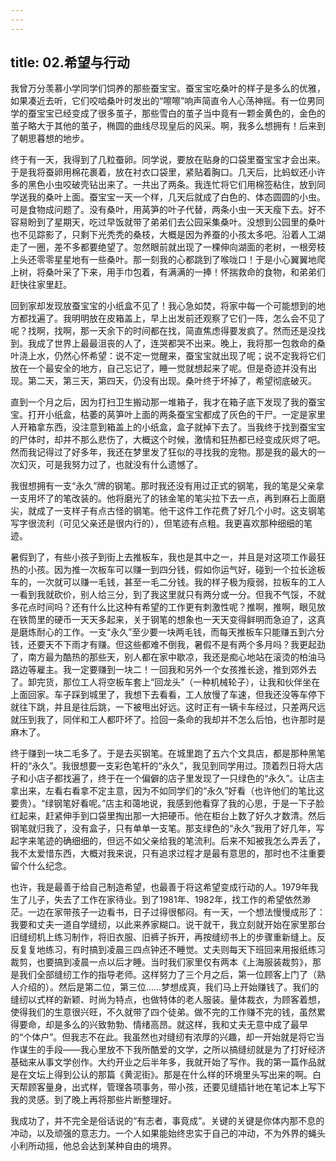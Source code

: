 ```yaml
---
---
---
```

title: 02.希望与行动
---




我曾万分羡慕小学同学们饲养的那些蚕宝宝。蚕宝宝吃桑叶的样子是多么的优雅，如果凑近去听，它们咬啮桑叶时发出的“嚓嚓”响声简直令人心荡神摇。有一位男同学的蚕宝宝已经变成了很多茧子，那些雪白的茧子当中竟有一颗金黄色的，金色的茧子略大于其他的茧子，椭圆的曲线尽现皇后的风采。啊，我多么想拥有！后来到了朝思暮想的地步。

终于有一天，我得到了几粒蚕卵。同学说，要放在贴身的口袋里蚕宝宝才会出来。于是我将蚕卵用棉花裹着，放在衬衣口袋里，紧贴着胸口。几天后，比蚂蚁还小许多的黑色小虫咬破壳钻出来了。一共出了两条。我连忙将它们用棉签粘住，放到同学送我的桑叶上面。蚕宝宝一天一个样，几天后就成了白色的、体态圆圆的小虫。可是食物成问题了。没有桑叶，用莴笋的叶子代替，两条小虫一天天瘦下去。好不容易盼到了星期天，吃过早饭就带了弟弟们去公园采集桑叶。没想到公园里的桑叶也不见踪影了，只剩下光秃秃的桑枝，大概是因为养蚕的小孩太多吧。沿着人工湖走了一圈，差不多都要绝望了。忽然眼前就出现了一棵伸向湖面的老树，一根旁枝上头还零零星星地有一些桑叶。那一刻我的心都跳到了喉咙口！于是小心翼翼地爬上树，将桑叶采了下来，用手巾包着，有满满的一捧！怀揣救命的食物，和弟弟们赶快往家里赶。

回到家却发现放蚕宝宝的小纸盒不见了！我心急如焚，将家中每一个可能想到的地方都找遍了。我明明放在皮箱盖上，早上出发前还观察了它们一阵，怎么会不见了呢？找啊，找啊，那一天余下的时间都在找，简直焦虑得要发疯了。然而还是没找到。我成了世界上最最沮丧的人了，连哭都哭不出来。晚上，我将那一包救命的桑叶浇上水，仍然心怀希望：说不定一觉醒来，蚕宝宝就出现了呢；说不定我将它们放在一个最安全的地方，自己忘记了，睡一觉就想起来了呢。但是奇迹并没有出现。第二天，第三天，第四天，仍没有出现。桑叶终于坏掉了，希望彻底破灭。

直到一个月之后，因为打扫卫生搬动那一堆箱子，我才在箱子底下发现了我的蚕宝宝。打开小纸盒，枯萎的莴笋叶上面的两条蚕宝宝都成了灰色的干尸。一定是家里人开箱拿东西，没注意到箱盖上的小纸盒，盒子就掉下去了。当我终于找到蚕宝宝的尸体时，却并不那么悲伤了，大概这个时候，激情和狂热都已经变成灰烬了吧。然而我记得过了好多年，我还在梦里发了狂似的寻找我的宠物。那是我的最大的一次幻灭，可是我努力过了，也就没有什么遗憾了。

我很想拥有一支“永久”牌的钢笔。那时我还没有用过正式的钢笔，我的笔是父亲拿一支用坏了的笔改装的。他将磨光了的铱金笔的笔尖拉下去一点，再到麻石上面磨尖，就成了一支样子有点古怪的钢笔。他干这件工作花费了好几个小时。这支钢笔写字很流利（可见父亲还是很内行的），但笔迹有点粗。我更喜欢那种细细的笔迹。

暑假到了，有些小孩子到街上去推板车，我也是其中之一，并且是对这项工作最狂热的小孩。因为推一次板车可以赚一到四分钱，假如你运气好，碰到一个拉长途板车的，一次就可以赚一毛钱，甚至一毛二分钱。我的样子极为瘦弱，拉板车的工人一看到我就砍价，别人给三分，到了我这里就只有两分或一分。但我不气馁，不就多花点时间吗？还有什么比这种有希望的工作更有刺激性呢？推啊，推啊，眼见放在铁筒里的硬币一天天多起来，关于钢笔的想象也一天天变得鲜明而急迫了，这真是磨炼耐心的工作。一支“永久”至少要一块两毛钱，而每天推板车只能赚五到六分钱，还要天不下雨才有赚。但这些都难不倒我，暑假不是有两个多月吗？我更起劲了，南方最为酷热的那些天，别人都在家中歇凉，我还是痴心地站在滚烫的柏油马路边等雇主。我一定要赚到一块二！一回我和另外一个女孩推长途，推到郊外去了。卸完货，那位工人将空板车套上“回龙头”（一种机械轮子），让我和伙伴坐在上面回家。车子踩到城里了，我想下去看看，工人放慢了车速，但我还没等车停下就往下跳，并且是往后跳，一下被甩出好远。这时正有一辆卡车经过，只差两尺远就压到我了，同伴和工人都吓坏了。捡回一条命的我却并不怎么后怕，也许那时是麻木了。

终于赚到一块二毛多了。于是去买钢笔。在城里跑了五六个文具店，都是那种黑笔杆的“永久”。我很想要一支彩色笔杆的“永久”，我见到同学用过。顶着烈日将大店子和小店子都找遍了，终于在一个偏僻的店子里发现了一只绿色的“永久”。让店主拿出来，左看右看拿不定主意，因为不如同学们的“永久”好看（也许他们的笔比这要贵）。“绿钢笔好看呢。”店主和蔼地说，我感到他看穿了我的心思，于是一下子脸红起来，赶紧伸手到口袋里掏出那一大把硬币。他在柜台上数了好久才数清。然后钢笔就归我了，没有盒子，只有单单一支笔。那支绿色的“永久”我用了好几年，写起字来笔迹的确细细的，但远不如父亲给我的笔流利。后来不知被我怎么弄丢了，我不太爱惜东西，大概对我来说，只有追求过程才是最有意思的，那时也不注重要留个什么纪念。

也许，我是最善于给自己制造希望，也最善于将这希望变成行动的人。1979年我生了儿子，失去了工作在家待业。到了1981年、1982年，找工作的希望依然渺茫。一边在家带孩子一边看书，日子过得很郁闷。有一天，一个想法慢慢成形了：我要和丈夫一道自学缝纫，以此来养家糊口。说干就干，我立刻就开始在家里那台旧缝纫机上练习制作，将旧衣服、旧裤子拆开，再按缝纫书上的步骤重新缝上。反反复复地练习，有时搞到凌晨三四点钟还不睡觉。丈夫则每天下班回来用报纸练习裁剪，也要搞到凌晨一点以后才睡。当时我们家里仅有两本《上海服装裁剪》，那是我们全部缝纫工作的指导老师。这样努力了三个月之后，第一位顾客上门了（熟人介绍的）。然后是第二位，第三位……梦想成真，我们马上开始赚钱了。我们的缝纫以式样的新颖、时尚为特点，也做特体的老人服装。量体裁衣，为顾客着想，使得我们的生意很兴旺，不久就带了四个徒弟。做不完的工作赚不完的钱，虽然累得要命，却是多么的兴致勃勃、情绪高昂。就这样，我和丈夫无意中成了最早的“个体户”。但我志不在此。我虽然也对缝纫有浓厚的兴趣，却一开始就是将它当作谋生的手段——我心里放不下我所酷爱的文学，之所以搞缝纫就是为了打好经济基础来从事文学创作。大约开业之后半年多，我就开始了写作。我的第一篇作品就是在文坛上得到公认的那篇《黄泥街》。那是在什么样的环境里头写出来的啊。白天帮顾客量身，出式样，管理各项事务，带小孩，还要见缝插针地在笔记本上写下我的灵感。到了晚上再将那些片断整理好。

我成功了，并不完全是俗话说的“有志者，事竟成”。关键的关键是你体内那不息的冲动，以及顽强的意志力。一个人如果能始终忠实于自己的冲动，不为外界的蝇头小利所动摇，他总会达到某种自由的境界。